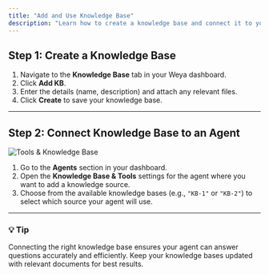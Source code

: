 ```yaml
---
title: "Add and Use Knowledge Base"
description: "Learn how to create a knowledge base and connect it to your Weya agent."
---
```



## Step 1: Create a Knowledge Base

1. Navigate to the **Knowledge Base** tab in your Weya dashboard.  
2. Click **Add KB**.  
3. Enter the details (name, description) and attach any relevant files.  
4. Click **Create** to save your knowledge base.

---

## Step 2: Connect Knowledge Base to an Agent

![Tools & Knowledge Base](/images/kb1.png)

1. Go to the **Agents** section in your dashboard.  
2. Open the **Knowledge Base & Tools** settings for the agent where you want to add a knowledge source.  
3. Choose from the available knowledge bases (e.g., `"KB-1"` or `"KB-2"`) to select which source your agent will use.  



---

### 💡 Tip

Connecting the right knowledge base ensures your agent can answer questions accurately and efficiently. Keep your knowledge bases updated with relevant documents for best results.
